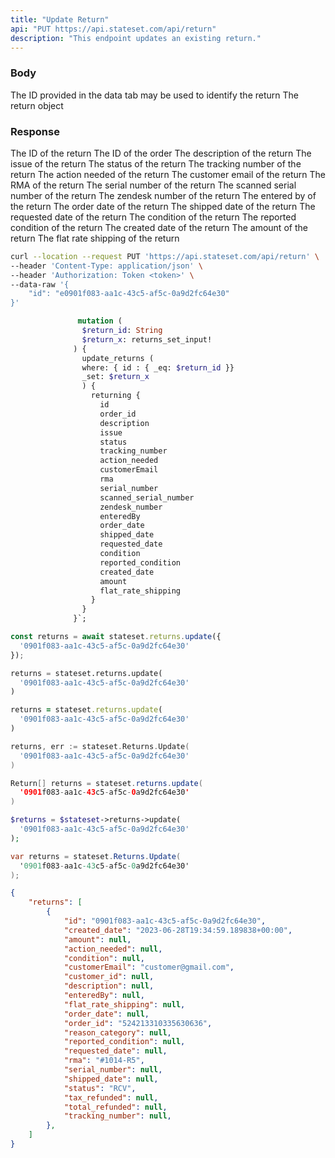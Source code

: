 ```yaml
---
title: "Update Return"
api: "PUT https://api.stateset.com/api/return"
description: "This endpoint updates an existing return."
---
```


### Body

<ParamField body="return_id" type="string">
  The ID provided in the data tab may be used to identify the return
</ParamField>

<ParamField body="return" type="object">
  The return object
</ParamField>

### Response

<ResponseField name="id" type="string">
  The ID of the return
</ResponseField>

<ResponseField name="order_id" type="string">
  The ID of the order
</ResponseField>

<ResponseField name="description" type="string">
  The description of the return
</ResponseField>

<ResponseField name="issue" type="string">
  The issue of the return
</ResponseField>

<ResponseField name="status" type="string">
  The status of the return
</ResponseField>

<ResponseField name="tracking_number" type="string">
  The tracking number of the return
</ResponseField>

<ResponseField name="action_needed" type="string">
  The action needed of the return
</ResponseField>

<ResponseField name="customerEmail" type="string">
  The customer email of the return
</ResponseField>

<ResponseField name="rma" type="string">
  The RMA of the return
</ResponseField>

<ResponseField name="serial_number" type="string">
  The serial number of the return
</ResponseField>

<ResponseField name="scanned_serial_number" type="string">
  The scanned serial number of the return
</ResponseField>

<ResponseField name="zendesk_number" type="string">
  The zendesk number of the return
</ResponseField>

<ResponseField name="enteredBy" type="string">
  The entered by of the return
</ResponseField>

<ResponseField name="order_date" type="string">
  The order date of the return
</ResponseField>

<ResponseField name="shipped_date" type="string">
  The shipped date of the return
</ResponseField>

<ResponseField name="requested_date" type="string">
  The requested date of the return
</ResponseField>

<ResponseField name="condition" type="string">
  The condition of the return
</ResponseField>

<ResponseField name="reported_condition" type="string">
  The reported condition of the return
</ResponseField>

<ResponseField name="created_date" type="string">
  The created date of the return
</ResponseField>

<ResponseField name="amount" type="string">
  The amount of the return
</ResponseField>

<ResponseField name="flat_rate_shipping" type="string">
  The flat rate shipping of the return
</ResponseField>


<RequestExample>

```bash cURL
curl --location --request PUT 'https://api.stateset.com/api/return' \
--header 'Content-Type: application/json' \
--header 'Authorization: Token <token>' \
--data-raw '{
    "id": "e0901f083-aa1c-43c5-af5c-0a9d2fc64e30"
}'
```

```graphQL GraphQL
               mutation (
                $return_id: String
                $return_x: returns_set_input!
              ) {
                update_returns (
                where: { id : { _eq: $return_id }}
                _set: $return_x
                ) {
                  returning {
                    id
                    order_id
                    description
                    issue
                    status
                    tracking_number
                    action_needed
                    customerEmail
                    rma
                    serial_number
                    scanned_serial_number
                    zendesk_number
                    enteredBy
                    order_date
                    shipped_date
                    requested_date
                    condition
                    reported_condition
                    created_date
                    amount
                    flat_rate_shipping
                  }
                }
              }`;
```

```js Node.js
const returns = await stateset.returns.update({
  '0901f083-aa1c-43c5-af5c-0a9d2fc64e30'
});

```

```python Python
returns = stateset.returns.update(
  '0901f083-aa1c-43c5-af5c-0a9d2fc64e30'
)

```

```ruby Ruby
returns = stateset.returns.update(
  '0901f083-aa1c-43c5-af5c-0a9d2fc64e30'
)

```

```go Go
returns, err := stateset.Returns.Update(
  '0901f083-aa1c-43c5-af5c-0a9d2fc64e30'
)

```

```java Java
Return[] returns = stateset.returns.update(
  '0901f083-aa1c-43c5-af5c-0a9d2fc64e30'
)

```

```php PHP
$returns = $stateset->returns->update(
  '0901f083-aa1c-43c5-af5c-0a9d2fc64e30'
);

```

```csharp C#
var returns = stateset.Returns.Update(
  '0901f083-aa1c-43c5-af5c-0a9d2fc64e30'
);

```


</RequestExample>

<ResponseExample>

```json Response
{
    "returns": [
        {
            "id": "0901f083-aa1c-43c5-af5c-0a9d2fc64e30",
            "created_date": "2023-06-28T19:34:59.189838+00:00",
            "amount": null,
            "action_needed": null,
            "condition": null,
            "customerEmail": "customer@gmail.com",
            "customer_id": null,
            "description": null,
            "enteredBy": null,
            "flat_rate_shipping": null,
            "order_date": null,
            "order_id": "524213310335630636",
            "reason_category": null,
            "reported_condition": null,
            "requested_date": null,
            "rma": "#1014-R5",
            "serial_number": null,
            "shipped_date": null,
            "status": "RCV",
            "tax_refunded": null,
            "total_refunded": null,
            "tracking_number": null,
        },
    ]
}   
```

</ResponseExample>
